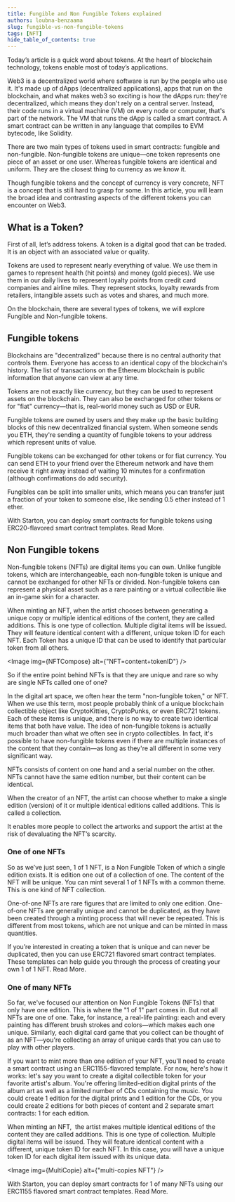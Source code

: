 ```yaml
---
title: Fungible and Non Fungible Tokens explained
authors: loubna-benzaama
slug: fungible-vs-non-fungible-tokens
tags: [NFT]
hide_table_of_contents: true
---
```



Today’s article is a quick word about tokens. At the heart of blockchain technology, tokens enable most of today’s applications.

Web3 is a decentralized world where software is run by the people who use it. It's made up of dApps (decentralized applications), apps that run on the blockchain, and what makes web3 so exciting is how the dApps run: they're decentralized, which means they don't rely on a central server. Instead, their code runs in a virtual machine (VM) on every node or computer, that's part of the network. The VM that runs the dApp is called a smart contract. A smart contract can be written in any language that compiles to EVM bytecode, like Solidity.

There are two main types of tokens used in smart contracts: fungible and non-fungible. Non-fungible tokens are unique—one token represents one piece of an asset or one user. Whereas fungible tokens are identical and uniform. They are the closest thing to currency as we know it.

Though fungible tokens and the concept of currency is very concrete, NFT is a concept that is still hard to grasp for some. In this article, you will learn the broad idea and contrasting aspects of the different tokens you can encounter on Web3.

## **What is a Token?**

First of all, let’s address tokens. A token is a digital good that can be traded. It is an object with an associated value or quality.

Tokens are used to represent nearly everything of value. We use them in games to represent health (hit points) and money (gold pieces). We use them in our daily lives to represent loyalty points from credit card companies and airline miles. They represent stocks, loyalty rewards from retailers, intangible assets such as votes and shares, and much more.

On the blockchain, there are several types of tokens, we will explore Fungible and Non-fungible tokens.

## **Fungible tokens**

Blockchains are "decentralized" because there is no central authority that controls them. Everyone has access to an identical copy of the blockchain's history. The list of transactions on the Ethereum blockchain is public information that anyone can view at any time.

Tokens are not exactly like currency, but they can be used to represent assets on the blockchain. They can also be exchanged for other tokens or for "fiat" currency—that is, real-world money such as USD or EUR.

Fungible tokens are owned by users and they make up the basic building blocks of this new decentralized financial system. When someone sends you ETH, they're sending a quantity of fungible tokens to your address which represent units of value.

Fungible tokens can be exchanged for other tokens or for fiat currency. You can send ETH to your friend over the Ethereum network and have them receive it right away instead of waiting 10 minutes for a confirmation (although confirmations do add security).

Fungibles can be split into smaller units, which means you can transfer just a fraction of your token to someone else, like sending 0.5 ether instead of 1 ether.

With Starton, you can deploy smart contracts for fungible tokens using ERC20-flavored smart contract templates. Read More.

## **Non Fungible tokens**

Non-fungible tokens (NFTs) are digital items you can own. Unlike fungible tokens, which are interchangeable, each non-fungible token is unique and cannot be exchanged for other NFTs or divided. Non-fungible tokens can represent a physical asset such as a rare painting or a virtual collectible like an in-game skin for a character.

When minting an NFT, when the artist chooses between generating a unique copy or multiple identical editions of the content, they are called additions. This is one type of collection. Multiple digital items will be issued. They will feature identical content with a different, unique token ID for each NFT. Each Token has a unique ID that can be used to identify that particular token from all others.

<Image img={NFTCompose} alt={"NFT=content+tokenID"} />

So if the entire point behind NFTs is that they are unique and rare so why are single NFTs called one of one?

In the digital art space, we often hear the term "non-fungible token," or NFT. When we use this term, most people probably think of a unique blockchain collectible object like CryptoKitties, CryptoPunks, or even ERC721 tokens. Each of these items is unique, and there is no way to create two identical items that both have value. The idea of non-fungible tokens is actually much broader than what we often see in crypto collectibles. In fact, it's possible to have non-fungible tokens even if there are multiple instances of the content that they contain—as long as they're all different in some very significant way.

NFTs consists of content on one hand and a serial number on the other. NFTs cannot have the same edition number, but their content can be identical.

When the creator of an NFT, the artist can choose whether to make a single edition (version) of it or multiple identical editions called additions. This is called a collection.

It enables more people to collect the artworks and support the artist at the risk of devaluating the NFT’s scarcity.

### **One of one NFTs**

So as we’ve just seen, 1 of 1 NFT, is a Non Fungible Token of which a single edition exists. It is edition one out of a collection of one. The content of the NFT will be unique. You can mint several 1 of 1 NFTs with a common theme. This is one kind of NFT collection.

One-of-one NFTs are rare figures that are limited to only one edition. One-of-one NFTs are generally unique and cannot be duplicated, as they have been created through a minting process that will never be repeated. This is different from most tokens, which are not unique and can be minted in mass quantities.

If you’re interested in creating a token that is unique and can never be duplicated, then you can use ERC721 flavored smart contract templates. These templates can help guide you through the process of creating your own 1 of 1 NFT. Read More.

### **One of many NFTs**

So far, we've focused our attention on Non Fungible Tokens (NFTs) that only have one edition. This is where the "1 of 1" part comes in. But not all NFTs are one of one. Take, for instance, a real-life painting: each and every painting has different brush strokes and colors—which makes each one unique. Similarly, each digital card game that you collect can be thought of as an NFT—you're collecting an array of unique cards that you can use to play with other players.

If you want to mint more than one edition of your NFT, you'll need to create a smart contract using an ERC1155-flavored template. For now, here's how it works: let's say you want to create a digital collectible token for your favorite artist's album. You're offering limited-edition digital prints of the album art as well as a limited number of CDs containing the music. You could create 1 edition for the digital prints and 1 edition for the CDs, or you could create 2 editions for both pieces of content and 2 separate smart contracts: 1 for each edition.

When minting an NFT,  the artist makes multiple identical editions of the content they are called additions. This is one type of collection. Multiple digital items will be issued. They will feature identical content with a different, unique token ID for each NFT. In this case, you will have a unique token ID for each digital item issued with its unique data.

<Image img={MultiCopie} alt={"multi-copies NFT"} />

With Starton, you can deploy smart contracts for 1 of many NFTs using our ERC1155 flavored smart contract templates. Read More.
